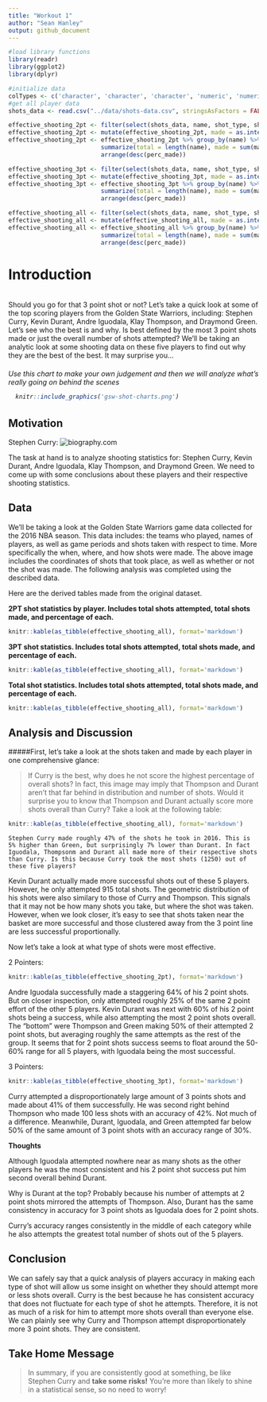 ```yaml
---
title: "Workout 1"
author: "Sean Hanley"
output: github_document
---
```


```r

#load library functions
library(readr)
library(ggplot2)
library(dplyr)

#initialize data
colTypes <- c('character', 'character', 'character', 'numeric', 'numeric', 'numeric', 'numeric', 'character', 'factor', 'factor', 'numeric', 'character', 'numeric', 'numeric', 'character', 'numeric')
#get all player data
shots_data <- read.csv("../data/shots-data.csv", stringsAsFactors = FALSE, header = TRUE, colClasses = colTypes)

effective_shooting_2pt <- filter(select(shots_data, name, shot_type, shot_made_flag), shot_type == '2PT Field Goal')
effective_shooting_2pt <- mutate(effective_shooting_2pt, made = as.integer(shot_made_flag == 'shot_yes'))
effective_shooting_2pt <- effective_shooting_2pt %>% group_by(name) %>% 
                          summarize(total = length(name), made = sum(made), perc_made = made/total) %>%
                          arrange(desc(perc_made))

effective_shooting_3pt <- filter(select(shots_data, name, shot_type, shot_made_flag), shot_type == '3PT Field Goal')
effective_shooting_3pt <- mutate(effective_shooting_3pt, made = as.integer(shot_made_flag == 'shot_yes'))
effective_shooting_3pt <- effective_shooting_3pt %>% group_by(name) %>% 
                          summarize(total = length(name), made = sum(made), perc_made = made/total) %>%
                          arrange(desc(perc_made))

effective_shooting_all <- filter(select(shots_data, name, shot_type, shot_made_flag))
effective_shooting_all <- mutate(effective_shooting_all, made = as.integer(shot_made_flag == 'shot_yes'))
effective_shooting_all <- effective_shooting_all %>% group_by(name) %>% 
                          summarize(total = length(name), made = sum(made), perc_made = made/total) %>%
                          arrange(desc(perc_made))


```

**Introduction**
=================
<br/>
    Should you go for that 3 point shot or not? Let's take a quick look at some of the top scoring players from the Golden State Warriors, including: Stephen Curry, Kevin Durant, Andre Iguodala, Klay Thompson, and Draymond Green. Let's see who the best is and why. Is best defined by the most 3 point shots made or just the overall number of shots attempted? We'll be taking an analytic look at some shooting data on these five players to find out why they are the best of the best. It may surprise you...

<H6> *Use this chart to make your own judgement and then we will analyze what's really going on behind the scenes*<br />

```r
  knitr::include_graphics('gsw-shot-charts.png')
```


**Motivation**
---------------

Stephen Curry: ![biography.com](https://www.biography.com/.image/ar_1:1%2Cc_fill%2Ccs_srgb%2Cg_face%2Cq_auto:good%2Cw_300/MTM5OTQxMjg1NzA3MzkyMDQw/stephen-curry-gettyimages-538912798_1600jpg.jpg)

The task at hand is to analyze shooting statistics for: Stephen Curry, Kevin Durant, Andre Iguodala, Klay Thompson, and Draymond Green. We need to come up with some conclusions about these players and their respective shooting statistics. 

**Data**
---------------

We'll be taking a look at the Golden State Warriors game data collected for the 2016 NBA season. This data includes: the teams who played, names of players, as well as game periods and shots taken with respect to time. More specifically the when, where, and how shots were made. The above image includes the coordinates of shots that took place, as well as whether or not the shot was made. The following analysis was completed using the described data.




Here are the derived tables made from the original dataset.

**2PT shot statistics by player. Includes total shots attempted, total shots made, and percentage of each.**
```r
knitr::kable(as_tibble(effective_shooting_all), format='markdown')
```



**3PT shot statistics. Includes total shots attempted, total shots made, and percentage of each.**
```r
knitr::kable(as_tibble(effective_shooting_all), format='markdown')
```



**Total shot statistics. Includes total shots attempted, total shots made, and percentage of each.**
```r
knitr::kable(as_tibble(effective_shooting_all), format='markdown')
```







**Analysis and Discussion**
---------------

#####First, let's take a look at the shots taken and made by each player in one comprehensive glance:

>If Curry is the best, why does he not score the highest percentage of overall shots? In fact, this image may imply that Thompson and Durant aren't that far behind in distribution and number of shots. Would it surprise you to know that Thompson and Durant actually score more shots overall than Curry? Take a look at the following table:

```r
knitr::kable(as_tibble(effective_shooting_all), format='markdown')
```


    Stephen Curry made roughly 47% of the shots he took in 2016. This is 5% higher than Green, but surprisingly 7% lower than Durant. In fact Iguodala, Thompsonm and Durant all made more of their respective shots than Curry. Is this because Curry took the most shots (1250) out of these five players?

  Kevin Durant actually made more successful shots out of these 5 players. However, he only attempted 915 total shots. The geometric distribution of his shots were also similary to those of Curry and Thompson. This signals that it may not be how many shots you take, but where the shot was taken. However, when we look closer, it's easy to see that shots taken near the basket are more successful and those clustered away from the 3 point line are less successful proportionally. 


Now let's take a look at what type of shots were most effective.

2 Pointers:

```r
knitr::kable(as_tibble(effective_shooting_2pt), format='markdown')
```

  Andre Iguodala successfully made a staggering 64% of his 2 point shots. But on closer inspection, only attempted roughly 25% of the same 2 point effort of the other 5 players. Kevin Durant was next with 60% of his 2 point shots being a success, while also attempting the most 2 point shots overall. The "bottom" were Thompson and Green making 50% of their attempted 2 point shots, but averaging roughly the same attempts as the rest of the group. It seems that for 2 point shots success seems to float around the 50-60% range for all 5 players, with Iguodala being the most successful.

3 Pointers:

```r
knitr::kable(as_tibble(effective_shooting_3pt), format='markdown')
```

  Curry attempted a disproportionately large amount of 3 points shots and made about 41% of them successfully. He was second right behind Thompson who made 100 less shots with an accuracy of 42%. Not much of a difference. Meanwhile, Durant, Iguodala, and Green attempted far below 50% of the same amount of 3 point shots with an accuracy range of 30%.
  
  
  **Thoughts**
  
  Although Iguodala attempted nowhere near as many shots as the other players he was the most consistent and his 2 point shot success put him second overall behind Durant. 
    
  Why is Durant at the top? Probably because his number of attempts at 2 point shots mirrored the attempts of Thompson. Also, Durant has the same consistency in accuracy for 3 point shots as Iguodala does for 2 point shots.
  
  Curry's accuracy ranges consistently in the middle of each category while he also attempts the greatest total number of shots out of the 5 players.


**Conclusion**
---------------

  We can safely say that a quick analysis of players accuracy in making each type of shot will allow us some insight on whether they should attempt more or less shots overall. Curry is the best because he has consistent accuracy that does not fluctuate for each type of shot he attempts. Therefore, it is not as much of a risk for him to attempt more shots overall than everyone else. We can plainly see why Curry and Thompson attempt disproportionately more 3 point shots. They are consistent.



**Take Home Message**
----------------------

>  In summary, if you are consistently good at something, be like Stephen Curry and **take some risks!** You're more than likely to shine in a statistical sense, so no need to worry!



